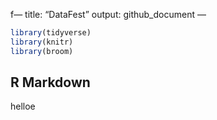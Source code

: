 f---
title: "DataFest"
output: github_document
---

```r
library(tidyverse)
library(knitr)
library(broom)
```

## R Markdown

helloe